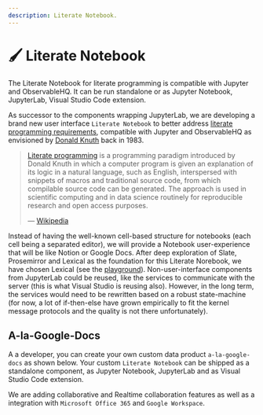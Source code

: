 ```yaml
---
description: Literate Notebook.
---
```



# 🖌️ Literate Notebook

The Literate Notebook for literate programming is compatible with Jupyter and ObservableHQ. It can be run standalone or as Jupyter Notebook, JupyterLab, Visual Studio Code extension.

As successor to the components wrapping JupyterLab, we are developing a brand new user interface `Literate Notebook` to better address [literate programming requirements](https://en.wikipedia.org/wiki/Literate_programming), compatible with Jupyter and ObservableHQ as envisioned by [Donald Knuth](https://en.wikipedia.org/wiki/Donald_Knuth) back in 1983.

> [Literate programming](https://en.wikipedia.org/wiki/Literate_programming) is a programming paradigm introduced by Donald Knuth in which a computer program is given an explanation of its logic in a natural language, such as English, interspersed with snippets of macros and traditional source code, from which compilable source code can be generated. The approach is used in scientific computing and in data science routinely for reproducible research and open access purposes.
>
> — [Wikipedia](https://en.wikipedia.org/wiki/Literate_programming)

Instead of having the well-known cell-based structure for notebooks (each cell being a separated editor), we will provide a Notebook user-experience that will be like Notion or Google Docs. After deep exploration of Slate, Prosemirror and Lexical as the foundation for this Literate Norebook, we have chosen Lexical (see the [playground](https://playground.lexical.dev)). Non-user-interface components from JupyterLab could be reused, like the services to communicate with the server (this is what Visual Studio is reusing also). However, in the long term, the services would need to be rewritten based on a robust state-machine (for now, a lot of if-then-else have grown empirically to fit the kernel message protocols and the quality is not there unfortunately).

## A-la-Google-Docs

A a developer, you can create your own custom data product `a-la-google-docs` as shown below. Your custom `Literate Notebook` can be shipped as a standalone component, as Jupyter Notebook, JupyterLab and as Visual Studio Code extension.

<ModalImage
  small="https://datalayer-jupyter-examples.s3.amazonaws.com/jupyter-react-slate.gif"
  large="https://datalayer-jupyter-examples.s3.amazonaws.com/jupyter-react-slate.gif"
  alt="Jupyter UI Slate"
/>

We are adding collaborative and Realtime collaboration features as well as a integration with `Microsoft Office 365` and `Google Workspace`.
